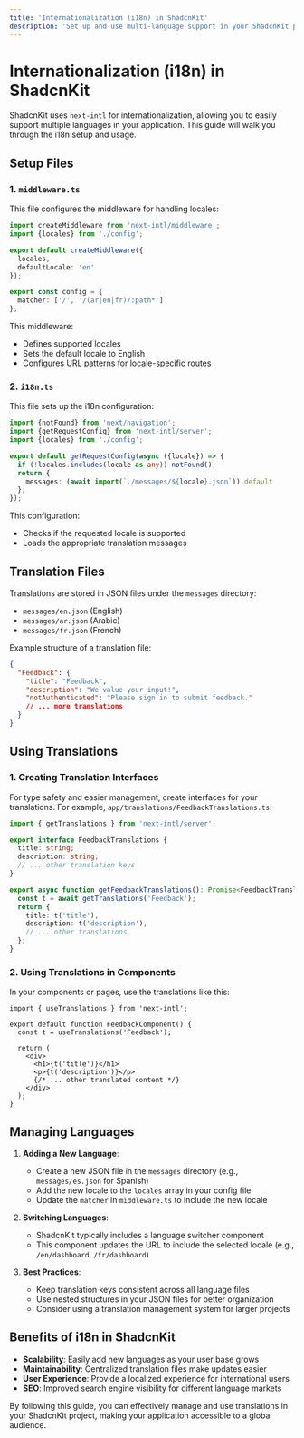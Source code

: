 ```yaml
---
title: 'Internationalization (i18n) in ShadcnKit'
description: 'Set up and use multi-language support in your ShadcnKit project'
---
```


# Internationalization (i18n) in ShadcnKit

ShadcnKit uses `next-intl` for internationalization, allowing you to easily support multiple languages in your application. This guide will walk you through the i18n setup and usage.

## Setup Files

### 1. `middleware.ts`

This file configures the middleware for handling locales:

```typescript
import createMiddleware from 'next-intl/middleware';
import {locales} from './config';

export default createMiddleware({
  locales,
  defaultLocale: 'en'
});

export const config = {
  matcher: ['/', '/(ar|en|fr)/:path*']
};
```

This middleware:
- Defines supported locales
- Sets the default locale to English
- Configures URL patterns for locale-specific routes

### 2. `i18n.ts`

This file sets up the i18n configuration:

```typescript
import {notFound} from 'next/navigation';
import {getRequestConfig} from 'next-intl/server';
import {locales} from './config';

export default getRequestConfig(async ({locale}) => {
  if (!locales.includes(locale as any)) notFound();
  return {
    messages: (await import(`./messages/${locale}.json`)).default
  };
});
```

This configuration:
- Checks if the requested locale is supported
- Loads the appropriate translation messages

## Translation Files

Translations are stored in JSON files under the `messages` directory:

- `messages/en.json` (English)
- `messages/ar.json` (Arabic)
- `messages/fr.json` (French)

Example structure of a translation file:

```json
{
  "Feedback": {
    "title": "Feedback",
    "description": "We value your input!",
    "notAuthenticated": "Please sign in to submit feedback."
    // ... more translations
  }
}
```

## Using Translations

### 1. Creating Translation Interfaces

For type safety and easier management, create interfaces for your translations. For example, `app/translations/FeedbackTranslations.ts`:

```typescript
import { getTranslations } from 'next-intl/server';

export interface FeedbackTranslations {
  title: string;
  description: string;
  // ... other translation keys
}

export async function getFeedbackTranslations(): Promise<FeedbackTranslations> {
  const t = await getTranslations('Feedback');
  return {
    title: t('title'),
    description: t('description'),
    // ... other translations
  };
}
```

### 2. Using Translations in Components

In your components or pages, use the translations like this:

```tsx
import { useTranslations } from 'next-intl';

export default function FeedbackComponent() {
  const t = useTranslations('Feedback');

  return (
    <div>
      <h1>{t('title')}</h1>
      <p>{t('description')}</p>
      {/* ... other translated content */}
    </div>
  );
}
```

## Managing Languages

1. **Adding a New Language**:
   - Create a new JSON file in the `messages` directory (e.g., `messages/es.json` for Spanish)
   - Add the new locale to the `locales` array in your config file
   - Update the `matcher` in `middleware.ts` to include the new locale

2. **Switching Languages**:
   - ShadcnKit typically includes a language switcher component
   - This component updates the URL to include the selected locale (e.g., `/en/dashboard`, `/fr/dashboard`)

3. **Best Practices**:
   - Keep translation keys consistent across all language files
   - Use nested structures in your JSON files for better organization
   - Consider using a translation management system for larger projects

## Benefits of i18n in ShadcnKit

- **Scalability**: Easily add new languages as your user base grows
- **Maintainability**: Centralized translation files make updates easier
- **User Experience**: Provide a localized experience for international users
- **SEO**: Improved search engine visibility for different language markets

By following this guide, you can effectively manage and use translations in your ShadcnKit project, making your application accessible to a global audience.